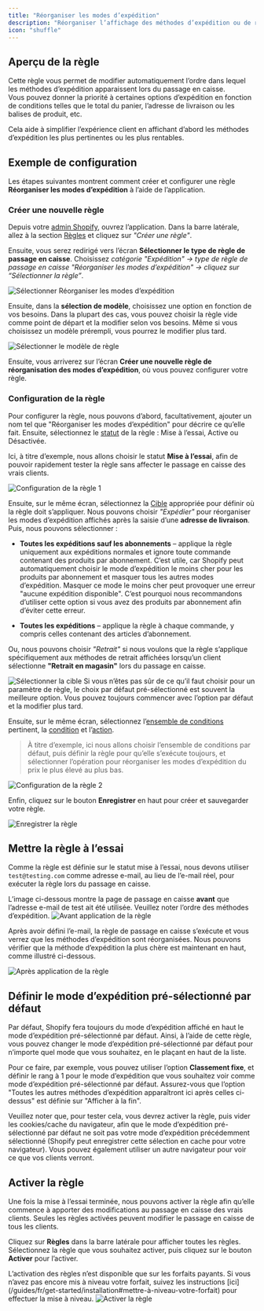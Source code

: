 ```yaml
---
title: "Réorganiser les modes d’expédition"
description: "Réorganiser l’affichage des méthodes d’expédition ou de retrait lors du passage en caisse selon des conditions données."
icon: "shuffle"
---
```


## Aperçu de la règle

Cette règle vous permet de modifier automatiquement l’ordre dans lequel les méthodes d’expédition apparaissent lors du passage en caisse.  
Vous pouvez donner la priorité à certaines options d’expédition en fonction de conditions telles que le total du panier, l’adresse de livraison ou les balises de produit, etc.

Cela aide à simplifier l’expérience client en affichant d’abord les méthodes d’expédition les plus pertinentes ou les plus rentables.

## Exemple de configuration

Les étapes suivantes montrent comment créer et configurer une règle **Réorganiser les modes d’expédition** à l’aide de l’application.

### Créer une nouvelle règle

Depuis votre [admin Shopify](/guides/fr/get-started/installation#accéder-à-l’application), ouvrez l’application. Dans la barre latérale, allez à la section [Règles](/guides/fr/get-started/quickstart#créer-une-règle-d’exemple) et cliquez sur _"Créer une règle"_.

Ensuite, vous serez redirigé vers l’écran **Sélectionner le type de règle de passage en caisse**. Choisissez _catégorie "Expédition" → type de règle de passage en caisse "Réorganiser les modes d’expédition" → cliquez sur “Sélectionner la règle”_.

<img
  src="/images/essentials/shipping/select-reorder-shipping-methods.webp"
  alt="Sélectionner Réorganiser les modes d’expédition"
/>

Ensuite, dans la **sélection de modèle**, choisissez une option en fonction de vos besoins. Dans la plupart des cas, vous pouvez choisir la règle vide comme point de départ et la modifier selon vos besoins. Même si vous choisissez un modèle prérempli, vous pourrez le modifier plus tard.

<img
  src="/images/shared/select-rule-template.webp"
  alt="Sélectionner le modèle de règle"
/>

Ensuite, vous arriverez sur l’écran **Créer une nouvelle règle de réorganisation des modes d’expédition**, où vous pouvez configurer votre règle.

### Configuration de la règle

Pour configurer la règle, nous pouvons d’abord, facultativement, ajouter un nom tel que "Réorganiser les modes d’expédition" pour décrire ce qu’elle fait. Ensuite, sélectionnez le [statut](/guides/fr/get-started/concepts#statut) de la règle : Mise à l’essai, Active ou Désactivée.

Ici, à titre d’exemple, nous allons choisir le statut **Mise à l’essai**, afin de pouvoir rapidement tester la règle sans affecter le passage en caisse des vrais clients.

<img src="/images/shared/rule-configure-1.webp" alt="Configuration de la règle 1" />

Ensuite, sur le même écran, sélectionnez la [Cible](/guides/fr/get-started/concepts#cible) appropriée pour définir où la règle doit s’appliquer. Nous pouvons choisir _"Expédier"_ pour réorganiser les modes d’expédition affichés après la saisie d’une **adresse de livraison**. Puis, nous pouvons sélectionner :

- **Toutes les expéditions sauf les abonnements** – applique la règle uniquement aux expéditions normales et ignore toute commande contenant des produits par abonnement. C’est utile, car Shopify peut automatiquement choisir le mode d’expédition le moins cher pour les produits par abonnement et masquer tous les autres modes d’expédition. Masquer ce mode le moins cher peut provoquer une erreur "aucune expédition disponible". C’est pourquoi nous recommandons d’utiliser cette option si vous avez des produits par abonnement afin d’éviter cette erreur.

- **Toutes les expéditions** – applique la règle à chaque commande, y compris celles contenant des articles d’abonnement.

Ou, nous pouvons choisir _"Retrait"_ si nous voulons que la règle s’applique spécifiquement aux méthodes de retrait affichées lorsqu’un client sélectionne **"Retrait en magasin"** lors du passage en caisse.

<img src="/images/essentials/shipping/select-target.webp" alt="Sélectionner la cible" />

<Info>
  Si vous n’êtes pas sûr de ce qu’il faut choisir pour un paramètre de règle, le
  choix par défaut pré-sélectionné est souvent la meilleure option. Vous pouvez
  toujours commencer avec l’option par défaut et la modifier plus tard.
</Info>

Ensuite, sur le même écran, sélectionnez l’[ensemble de conditions](/guides/fr/get-started/concepts#ensemble-de-conditions) pertinent, la [condition](/guides/fr/get-started/concepts#conditions-le-«-quand-») et l’[action](/guides/fr/get-started/concepts#action-le-«-quoi-»).

> À titre d’exemple, ici nous allons choisir l’ensemble de conditions par défaut, puis définir la règle pour qu’elle s’exécute toujours, et sélectionner l’opération pour réorganiser les modes d’expédition du prix le plus élevé au plus bas.

<img src="/images/shared/rule-configure-2.webp" alt="Configuration de la règle 2" />

Enfin, cliquez sur le bouton <b>Enregistrer</b> en haut pour créer et sauvegarder votre règle.

<img src="/images/shared/save-rule.webp" alt="Enregistrer la règle" />

## Mettre la règle à l’essai

Comme la règle est définie sur le statut mise à l’essai, nous devons utiliser `test@testing.com` comme adresse e-mail, au lieu de l’e-mail réel, pour exécuter la règle lors du passage en caisse.

<Warning>
  L’image ci-dessous montre la page de passage en caisse <b>avant</b> que
  l’adresse e-mail de test ait été utilisée. Veuillez noter l’ordre des méthodes
  d’expédition.
</Warning>

<img src="/images/shared/before-rule-apply.webp" alt="Avant application de la règle" />

Après avoir défini l’e-mail, la règle de passage en caisse s’exécute et vous verrez que les méthodes d’expédition sont réorganisées. Nous pouvons vérifier que la méthode d’expédition la plus chère est maintenant en haut, comme illustré ci-dessous.

<img src="/images/shared/after-rule-apply.webp" alt="Après application de la règle" />

## Définir le mode d’expédition pré-sélectionné par défaut

Par défaut, Shopify fera toujours du mode d’expédition affiché en haut le mode d’expédition pré-sélectionné par défaut. Ainsi, à l’aide de cette règle, vous pouvez changer le mode d’expédition pré-sélectionné par défaut pour n’importe quel mode que vous souhaitez, en le plaçant en haut de la liste.

Pour ce faire, par exemple, vous pouvez utiliser l’option **Classement fixe**, et définir le rang à 1 pour le mode d’expédition que vous souhaitez voir comme mode d’expédition pré-sélectionné par défaut. Assurez-vous que l’option "Toutes les autres méthodes d’expédition apparaîtront ici après celles ci-dessus" est définie sur "Afficher à la fin".

<Warning>
  Veuillez noter que, pour tester cela, vous devrez activer la règle, puis vider
  les cookies/cache du navigateur, afin que le mode d’expédition
  pré-sélectionné par défaut ne soit pas votre mode d’expédition précédemment
  sélectionné (Shopify peut enregistrer cette sélection en cache pour votre
  navigateur). Vous pouvez également utiliser un autre navigateur pour voir ce
  que vos clients verront.
</Warning>

## Activer la règle

Une fois la mise à l’essai terminée, nous pouvons activer la règle afin qu’elle commence à apporter des modifications au passage en caisse des vrais clients. Seules les règles activées peuvent modifier le passage en caisse de tous les clients.

Cliquez sur **Règles** dans la barre latérale pour afficher toutes les règles. Sélectionnez la règle que vous souhaitez activer, puis cliquez sur le bouton **Activer** pour l’activer.

<Warning>
  L’activation des règles n’est disponible que sur les forfaits payants. Si vous
  n’avez pas encore mis à niveau votre forfait, suivez les instructions
  [ici](/guides/fr/get-started/installation#mettre-à-niveau-votre-forfait) pour effectuer la
  mise à niveau.
</Warning>
<img src="/images/shared/activate-the-rule.webp" alt="Activer la règle" />
